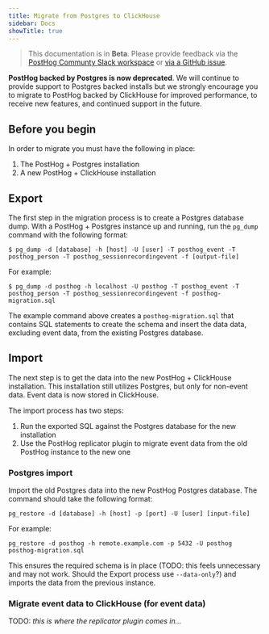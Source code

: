 ```yaml
---
title: Migrate from Postgres to ClickHouse
sidebar: Docs
showTitle: true
---
```


> This documentation is in **Beta**. Please provide feedback via the [PostHog Communty Slack workspace](/slack) or [via a GitHub issue](https://github.com/PostHog/posthog.com/issues).

**PostHog backed by Postgres is now deprecated**. We will continue to provide support to Postgres backed installs but we strongly encourage you to migrate to PostHog backed by ClickHouse for improved performance, to receive new features, and continued support in the future.

## Before you begin

In order to migrate you must have the following in place:

1. The PostHog + Postgres installation
2. A new PostHog + ClickHouse installation

## Export

The first step in the migration process is to create a Postgres database dump. With a PostHog + Postgres instance up and running, run the `pg_dump` command with the following format:

```
$ pg_dump -d [database] -h [host] -U [user] -T posthog_event -T posthog_person -T posthog_sessionrecordingevent -f [output-file]
```

For example:

```
$ pg_dump -d posthog -h localhost -U posthog -T posthog_event -T posthog_person -T posthog_sessionrecordingevent -f posthog-migration.sql
```

The example command above creates a `posthog-migration.sql` that contains SQL statements to create the schema and insert the data data, excluding event data, from the existing Postgres database.

## Import

The next step is to get the data into the new PostHog + ClickHouse installation. This installation still utilizes Postgres, but only for non-event data. Event data is now stored in ClickHouse.

The import process has two steps:

1. Run the exported SQL against the Postgres database for the new installation
2. Use the PostHog replicator plugin to migrate event data from the old PostHog instance to the new one

### Postgres import

Import the old Postgres data into the new PostHog Postgres database. The command should take the following format:

```
pg_restore -d [database] -h [host] -p [port] -U [user] [input-file]
```

For example:

```
pg_restore -d posthog -h remote.example.com -p 5432 -U posthog posthog-migration.sql
```

This ensures the required schema is in place (TODO: this feels unnecessary and may not work. Should the Export process use `--data-only`?) and imports the data from the previous instance.

### Migrate event data to ClickHouse (for event data)

TODO: _this is where the replicator plugin comes in..._